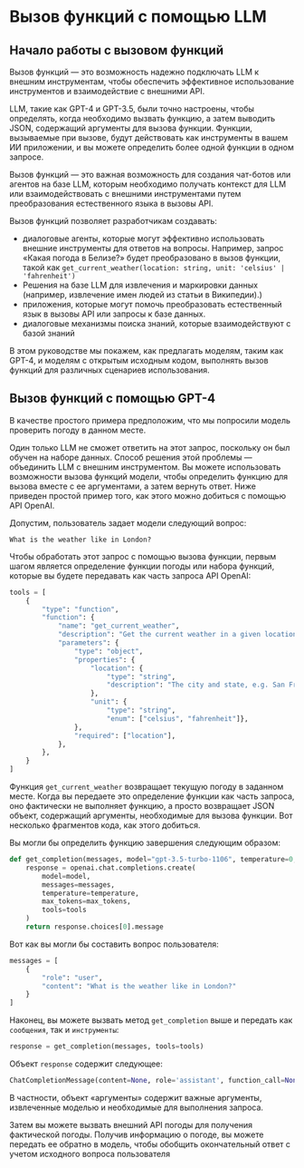 # Вызов функций с помощью LLM


## Начало работы с вызовом функций

Вызов функций — это возможность надежно подключать LLM к внешним инструментам, чтобы обеспечить эффективное использование инструментов и взаимодействие с внешними API.

LLM, такие как GPT-4 и GPT-3.5, были точно настроены, чтобы определять, когда необходимо вызвать функцию, а затем выводить JSON, содержащий аргументы для вызова функции. Функции, вызываемые при вызове, будут действовать как инструменты в вашем ИИ приложении, и вы можете определить более одной функции в одном запросе.

Вызов функций — это важная возможность для создания чат-ботов или агентов на базе LLM, которым необходимо получать контекст для LLM или взаимодействовать с внешними инструментами путем преобразования естественного языка в вызовы API.

Вызов функций позволяет разработчикам создавать:

- диалоговые агенты, которые могут эффективно использовать внешние инструменты для ответов на вопросы. Например, запрос «Какая погода в Белизе?» будет преобразовано в вызов функции, такой как `get_current_weather(location: string, unit: 'celsius' | 'fahrenheit')`
- Решения на базе LLM для извлечения и маркировки данных (например, извлечение имен людей из статьи в Википедии).)
- приложения, которые могут помочь преобразовать естественный язык в вызовы API или запросы к базе данных.
- диалоговые механизмы поиска знаний, которые взаимодействуют с базой знаний

В этом руководстве мы покажем, как предлагать моделям, таким как GPT-4, и моделям с открытым исходным кодом, выполнять вызов функций для различных сценариев использования.

## Вызов функций с помощью GPT-4

В качестве простого примера предположим, что мы попросили модель проверить погоду в данном месте.

Один только LLM не сможет ответить на этот запрос, поскольку он был обучен на наборе данных. Способ решения этой проблемы — объединить LLM с внешним инструментом. Вы можете использовать возможности вызова функций модели, чтобы определить функцию для вызова вместе с ее аргументами, а затем вернуть ответ. Ниже приведен простой пример того, как этого можно добиться с помощью API OpenAI.

Допустим, пользователь задает модели следующий вопрос:

```
What is the weather like in London?
```

Чтобы обработать этот запрос с помощью вызова функции, первым шагом является определение функции погоды или набора функций, которые вы будете передавать как часть запроса API OpenAI:

```python
tools = [
    {
        "type": "function",
        "function": {
            "name": "get_current_weather",
            "description": "Get the current weather in a given location",
            "parameters": {
                "type": "object",
                "properties": {
                    "location": {
                        "type": "string",
                        "description": "The city and state, e.g. San Francisco, CA",
                    },
                    "unit": {
                        "type": "string", 
                        "enum": ["celsius", "fahrenheit"]},
                },
                "required": ["location"],
            },
        },   
    }
]
```

Функция `get_current_weather` возвращает текущую погоду в заданном месте. Когда вы передаете это определение функции как часть запроса, оно фактически не выполняет функцию, а просто возвращает JSON  объект, содержащий аргументы, необходимые для вызова функции. Вот несколько фрагментов кода, как этого добиться.

Вы могли бы определить функцию завершения следующим образом:

```python
def get_completion(messages, model="gpt-3.5-turbo-1106", temperature=0, max_tokens=300, tools=None):
    response = openai.chat.completions.create(
        model=model,
        messages=messages,
        temperature=temperature,
        max_tokens=max_tokens,
        tools=tools
    )
    return response.choices[0].message
```

Вот как вы могли бы составить вопрос пользователя:

```python
messages = [
    {
        "role": "user",
        "content": "What is the weather like in London?"
    }
]
```

Наконец, вы можете вызвать метод `get_completion` выше и передать как `сообщения`, так и `инструменты`:

```python
response = get_completion(messages, tools=tools)
```

Объект `response` содержит следующее:

```python
ChatCompletionMessage(content=None, role='assistant', function_call=None, tool_calls=[ChatCompletionMessageToolCall(id='...', function=Function(arguments='{"location":"London","unit":"celsius"}', name='get_current_weather'), type='function')])
```

В частности, объект «аргументы» содержит важные аргументы, извлеченные моделью и необходимые для выполнения запроса.

Затем вы можете вызвать внешний API погоды для получения фактической погоды. Получив информацию о погоде, вы можете передать ее обратно в модель, чтобы обобщить окончательный ответ с учетом исходного вопроса пользователя

